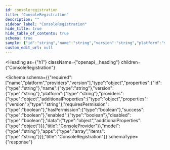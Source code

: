 ```yaml
---
id: consoleregistration
title: "ConsoleRegistration"
description: ""
sidebar_label: "ConsoleRegistration"
hide_title: true
hide_table_of_contents: true
schema: true
sample: {"id":"string","name":"string","version":"string","platform":"string","providers":{},"model":"string","apps":["string"]}
custom_edit_url: null
---
```



<Heading
  as={"h1"}
  className={"openapi__heading"}
  children={"ConsoleRegistration"}
>
</Heading>





<Schema
  schema={{"required":["name","platform","providers","version"],"type":"object","properties":{"id":{"type":"string"},"name":{"type":"string"},"version":{"type":"string"},"platform":{"type":"string"},"providers":{"type":"object","additionalProperties":{"type":"object","properties":{"version":{"type":"string"},"requiresPermission":{"type":"boolean"},"hasPermission":{"type":"boolean"},"success":{"type":"boolean"},"enabled":{"type":"boolean"},"disabled":{"type":"boolean"},"data":{"type":"object","additionalProperties":{"type":"object"}}},"title":"ConsoleProvider"}},"model":{"type":"string"},"apps":{"type":"array","items":{"type":"string"}}},"title":"ConsoleRegistration"}}
  schemaType={"response"}
>
  
</Schema>
            